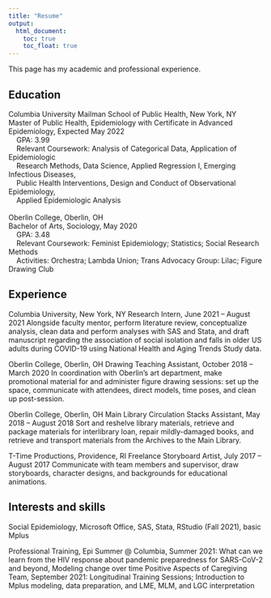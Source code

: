 ```yaml
---
title: "Resume"
output: 
  html_document:
    toc: true
    toc_float: true
---
```


This page has my academic and professional experience.

## Education	
| Columbia University Mailman School of Public Health, New York, NY
| Master of Public Health, Epidemiology with Certificate in Advanced Epidemiology, Expected May 2022 
|     GPA: 3.99 
|     Relevant Coursework: Analysis of Categorical Data, Application of Epidemiologic 
|     Research Methods, Data Science, Applied Regression I, Emerging Infectious Diseases, 
|     Public Health Interventions, Design and Conduct of Observational Epidemiology, 
|     Applied Epidemiologic Analysis
|
| Oberlin College, Oberlin, OH 
| Bachelor of Arts, Sociology, May 2020 
|     GPA: 3.48 
|     Relevant Coursework: Feminist Epidemiology; Statistics; Social Research Methods
|     Activities: Orchestra; Lambda Union; Trans Advocacy Group: Lilac; Figure Drawing Club

## Experience
Columbia University, New York, NY
Research Intern, June 2021 – August 2021
Alongside faculty mentor, perform literature review, conceptualize analysis, clean data and perform analyses with SAS and Stata, and draft manuscript regarding the association of social isolation and falls in older US adults during COVID-19 using National Health and Aging Trends Study data. 

Oberlin College, Oberlin, OH
Drawing Teaching Assistant, October 2018 – March 2020
In coordination with Oberlin's art department, make promotional material for and administer figure drawing sessions: set up the space, communicate with attendees, direct models, time poses, and clean up post-session.

Oberlin College, Oberlin, OH
Main Library Circulation Stacks Assistant, May 2018 – August 2018
Sort and reshelve library materials, retrieve and package materials for interlibrary loan, repair mildly-damaged books, and retrieve and transport materials from the Archives to the Main Library. 

T-Time Productions, Providence, RI
Freelance Storyboard Artist, July 2017 – August 2017 
Communicate with team members and supervisor, draw storyboards, character designs, and backgrounds for educational animations.

## Interests and skills
Social Epidemiology, Microsoft Office, SAS, Stata, RStudio (Fall 2021), basic Mplus

Professional Training, Epi Summer @ Columbia, Summer 2021: What can we learn from the HIV response about pandemic preparedness for SARS-CoV-2 and beyond, Modeling change over time
Positive Aspects of Caregiving Team, September 2021: Longitudinal Training Sessions; Introduction to Mplus modeling, data preparation, and LME, MLM, and LGC interpretation 


